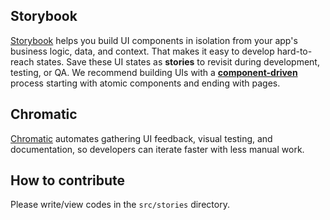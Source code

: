 
<Meta title="Contribution Guide" />

## Storybook

[Storybook](https://storybook.js.org/) helps you build UI components in isolation from your app's business logic, data, and context.
That makes it easy to develop hard-to-reach states. Save these UI states as **stories** to revisit during development, testing, or QA.
We recommend building UIs with a [**component-driven**](https://componentdriven.org) process starting with atomic components and ending with pages.

## Chromatic

[Chromatic](https://www.chromatic.com/) automates gathering UI feedback, visual testing, and documentation, so developers can iterate faster with less manual work.

## How to contribute

Please write/view codes in the `src/stories` directory.
